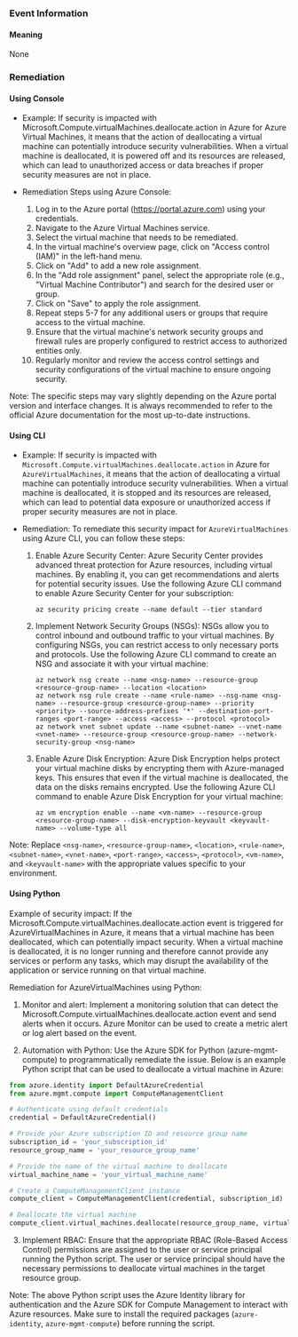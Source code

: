 
### Event Information

#### Meaning

None

### Remediation

#### Using Console

- Example: If security is impacted with Microsoft.Compute.virtualMachines.deallocate.action in Azure for Azure Virtual Machines, it means that the action of deallocating a virtual machine can potentially introduce security vulnerabilities. When a virtual machine is deallocated, it is powered off and its resources are released, which can lead to unauthorized access or data breaches if proper security measures are not in place.

- Remediation Steps using Azure Console:
  1. Log in to the Azure portal (https://portal.azure.com) using your credentials.
  2. Navigate to the Azure Virtual Machines service.
  3. Select the virtual machine that needs to be remediated.
  4. In the virtual machine's overview page, click on "Access control (IAM)" in the left-hand menu.
  5. Click on "Add" to add a new role assignment.
  6. In the "Add role assignment" panel, select the appropriate role (e.g., "Virtual Machine Contributor") and search for the desired user or group.
  7. Click on "Save" to apply the role assignment.
  8. Repeat steps 5-7 for any additional users or groups that require access to the virtual machine.
  9. Ensure that the virtual machine's network security groups and firewall rules are properly configured to restrict access to authorized entities only.
  10. Regularly monitor and review the access control settings and security configurations of the virtual machine to ensure ongoing security.

Note: The specific steps may vary slightly depending on the Azure portal version and interface changes. It is always recommended to refer to the official Azure documentation for the most up-to-date instructions.

#### Using CLI

- Example: If security is impacted with `Microsoft.Compute.virtualMachines.deallocate.action` in Azure for `AzureVirtualMachines`, it means that the action of deallocating a virtual machine can potentially introduce security vulnerabilities. When a virtual machine is deallocated, it is stopped and its resources are released, which can lead to potential data exposure or unauthorized access if proper security measures are not in place.

- Remediation: To remediate this security impact for `AzureVirtualMachines` using Azure CLI, you can follow these steps:

  1. Enable Azure Security Center: Azure Security Center provides advanced threat protection for Azure resources, including virtual machines. By enabling it, you can get recommendations and alerts for potential security issues. Use the following Azure CLI command to enable Azure Security Center for your subscription:

     ```
     az security pricing create --name default --tier standard
     ```

  2. Implement Network Security Groups (NSGs): NSGs allow you to control inbound and outbound traffic to your virtual machines. By configuring NSGs, you can restrict access to only necessary ports and protocols. Use the following Azure CLI command to create an NSG and associate it with your virtual machine:

     ```
     az network nsg create --name <nsg-name> --resource-group <resource-group-name> --location <location>
     az network nsg rule create --name <rule-name> --nsg-name <nsg-name> --resource-group <resource-group-name> --priority <priority> --source-address-prefixes '*' --destination-port-ranges <port-range> --access <access> --protocol <protocol>
     az network vnet subnet update --name <subnet-name> --vnet-name <vnet-name> --resource-group <resource-group-name> --network-security-group <nsg-name>
     ```

  3. Enable Azure Disk Encryption: Azure Disk Encryption helps protect your virtual machine disks by encrypting them with Azure-managed keys. This ensures that even if the virtual machine is deallocated, the data on the disks remains encrypted. Use the following Azure CLI command to enable Azure Disk Encryption for your virtual machine:

     ```
     az vm encryption enable --name <vm-name> --resource-group <resource-group-name> --disk-encryption-keyvault <keyvault-name> --volume-type all
     ```

Note: Replace `<nsg-name>`, `<resource-group-name>`, `<location>`, `<rule-name>`, `<subnet-name>`, `<vnet-name>`, `<port-range>`, `<access>`, `<protocol>`, `<vm-name>`, and `<keyvault-name>` with the appropriate values specific to your environment.

#### Using Python

Example of security impact: If the Microsoft.Compute.virtualMachines.deallocate.action event is triggered for AzureVirtualMachines in Azure, it means that a virtual machine has been deallocated, which can potentially impact security. When a virtual machine is deallocated, it is no longer running and therefore cannot provide any services or perform any tasks, which may disrupt the availability of the application or service running on that virtual machine.

Remediation for AzureVirtualMachines using Python:

1. Monitor and alert: Implement a monitoring solution that can detect the Microsoft.Compute.virtualMachines.deallocate.action event and send alerts when it occurs. Azure Monitor can be used to create a metric alert or log alert based on the event.

2. Automation with Python: Use the Azure SDK for Python (azure-mgmt-compute) to programmatically remediate the issue. Below is an example Python script that can be used to deallocate a virtual machine in Azure:

```python
from azure.identity import DefaultAzureCredential
from azure.mgmt.compute import ComputeManagementClient

# Authenticate using default credentials
credential = DefaultAzureCredential()

# Provide your Azure subscription ID and resource group name
subscription_id = 'your_subscription_id'
resource_group_name = 'your_resource_group_name'

# Provide the name of the virtual machine to deallocate
virtual_machine_name = 'your_virtual_machine_name'

# Create a ComputeManagementClient instance
compute_client = ComputeManagementClient(credential, subscription_id)

# Deallocate the virtual machine
compute_client.virtual_machines.deallocate(resource_group_name, virtual_machine_name)
```

3. Implement RBAC: Ensure that the appropriate RBAC (Role-Based Access Control) permissions are assigned to the user or service principal running the Python script. The user or service principal should have the necessary permissions to deallocate virtual machines in the target resource group.

Note: The above Python script uses the Azure Identity library for authentication and the Azure SDK for Compute Management to interact with Azure resources. Make sure to install the required packages (`azure-identity`, `azure-mgmt-compute`) before running the script.

